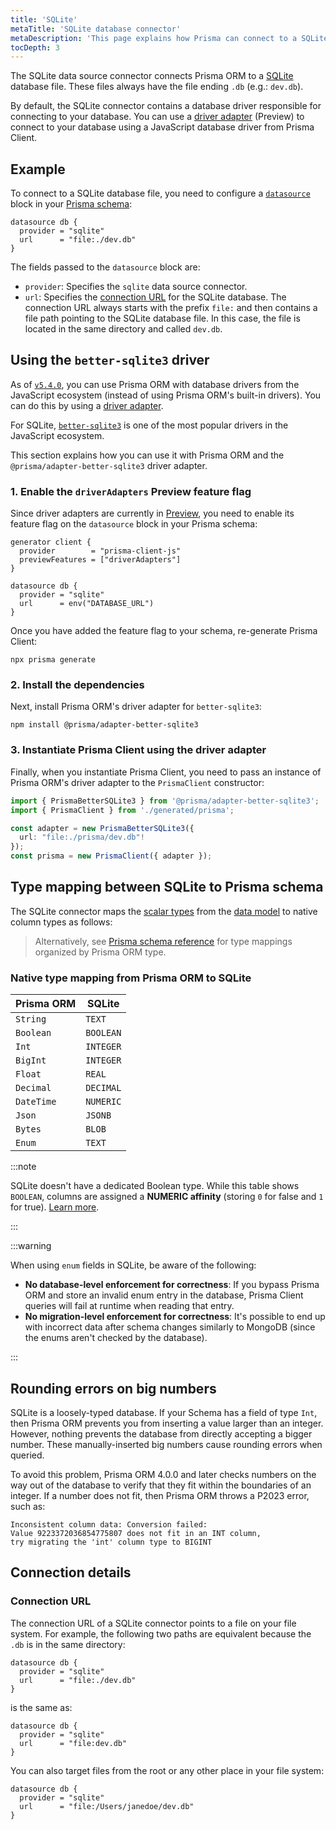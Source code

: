 ```yaml
---
title: 'SQLite'
metaTitle: 'SQLite database connector'
metaDescription: 'This page explains how Prisma can connect to a SQLite database using the SQLite database connector.'
tocDepth: 3
---
```


The SQLite data source connector connects Prisma ORM to a [SQLite](https://www.sqlite.org/) database file. These files always have the file ending `.db` (e.g.: `dev.db`).

By default, the SQLite connector contains a database driver responsible for connecting to your database. You can use a [driver adapter](/orm/overview/databases/database-drivers#driver-adapters) (Preview) to connect to your database using a JavaScript database driver from Prisma Client.

## Example

To connect to a SQLite database file, you need to configure a [`datasource`](/orm/prisma-schema/overview/data-sources) block in your [Prisma schema](/orm/prisma-schema):

```prisma file=schema.prisma
datasource db {
  provider = "sqlite"
  url      = "file:./dev.db"
}
```

The fields passed to the `datasource` block are:

- `provider`: Specifies the `sqlite` data source connector.
- `url`: Specifies the [connection URL](/orm/reference/connection-urls) for the SQLite database. The connection URL always starts with the prefix `file:` and then contains a file path pointing to the SQLite database file. In this case, the file is located in the same directory and called `dev.db`.

## Using the `better-sqlite3` driver

As of [`v5.4.0`](https://github.com/prisma/prisma/releases/tag/5.4.0), you can use Prisma ORM with database drivers from the JavaScript ecosystem (instead of using Prisma ORM's built-in drivers). You can do this by using a [driver adapter](/orm/overview/databases/database-drivers).

For SQLite, [`better-sqlite3`](https://node-postgres.com) is one of the most popular drivers in the JavaScript ecosystem. 

This section explains how you can use it with Prisma ORM and the `@prisma/adapter-better-sqlite3` driver adapter.

### 1. Enable the `driverAdapters` Preview feature flag

Since driver adapters are currently in [Preview](/orm/more/releases#preview), you need to enable its feature flag on the `datasource` block in your Prisma schema:

```prisma file=schema.prisma
generator client {
  provider        = "prisma-client-js"
  previewFeatures = ["driverAdapters"]
}

datasource db {
  provider = "sqlite"
  url      = env("DATABASE_URL")
}
```

Once you have added the feature flag to your schema, re-generate Prisma Client:

```terminal
npx prisma generate
```

### 2. Install the dependencies

Next, install Prisma ORM's driver adapter for `better-sqlite3`:

```terminal
npm install @prisma/adapter-better-sqlite3
```

### 3. Instantiate Prisma Client using the driver adapter

Finally, when you instantiate Prisma Client, you need to pass an instance of Prisma ORM's driver adapter to the `PrismaClient` constructor:

```ts
import { PrismaBetterSQLite3 } from '@prisma/adapter-better-sqlite3';
import { PrismaClient } from './generated/prisma';

const adapter = new PrismaBetterSQLite3({
  url: "file:./prisma/dev.db"!
});
const prisma = new PrismaClient({ adapter });
```



## Type mapping between SQLite to Prisma schema

The SQLite connector maps the [scalar types](/orm/prisma-schema/data-model/models#scalar-fields) from the [data model](/orm/prisma-schema/data-model/models) to native column types as follows:

> Alternatively, see [Prisma schema reference](/orm/reference/prisma-schema-reference#model-field-scalar-types) for type mappings organized by Prisma ORM type.

### Native type mapping from Prisma ORM to SQLite

| Prisma ORM | SQLite        |
| ---------- | ------------- |
| `String`   | `TEXT`        |
| `Boolean`  | `BOOLEAN`     |
| `Int`      | `INTEGER`     |
| `BigInt`   | `INTEGER`     |
| `Float`    | `REAL`        |
| `Decimal`  | `DECIMAL`     |
| `DateTime` | `NUMERIC`     |
| `Json`     | `JSONB`       |
| `Bytes`    | `BLOB`        |
| `Enum`     | `TEXT`        |

:::note

SQLite doesn't have a dedicated Boolean type. While this table shows `BOOLEAN`, columns are assigned a **NUMERIC affinity** (storing `0` for false and `1` for true). [Learn more](https://www.sqlite.org/datatype3.html#boolean).

:::

:::warning

When using `enum` fields in SQLite, be aware of the following:

- **No database-level enforcement for correctness**: If you bypass Prisma ORM and store an invalid enum entry in the database, Prisma Client queries will fail at runtime when reading that entry.
- **No migration-level enforcement for correctness**: It's possible to end up with incorrect data after schema changes similarly to MongoDB (since the enums aren't checked by the database).

:::

## Rounding errors on big numbers

SQLite is a loosely-typed database. If your Schema has a field of type `Int`, then Prisma ORM prevents you from inserting a value larger than an integer. However, nothing prevents the database from directly accepting a bigger number. These manually-inserted big numbers cause rounding errors when queried.

To avoid this problem, Prisma ORM 4.0.0 and later checks numbers on the way out of the database to verify that they fit within the boundaries of an integer. If a number does not fit, then Prisma ORM throws a P2023 error, such as:

```
Inconsistent column data: Conversion failed:
Value 9223372036854775807 does not fit in an INT column,
try migrating the 'int' column type to BIGINT
```

## Connection details

### Connection URL

The connection URL of a SQLite connector points to a file on your file system. For example, the following two paths are equivalent because the `.db` is in the same directory:

```prisma file=schema.prisma
datasource db {
  provider = "sqlite"
  url      = "file:./dev.db"
}
```

is the same as:

```prisma file=schema.prisma
datasource db {
  provider = "sqlite"
  url      = "file:dev.db"
}
```

You can also target files from the root or any other place in your file system:

```prisma file=schema.prisma
datasource db {
  provider = "sqlite"
  url      = "file:/Users/janedoe/dev.db"
}
```
